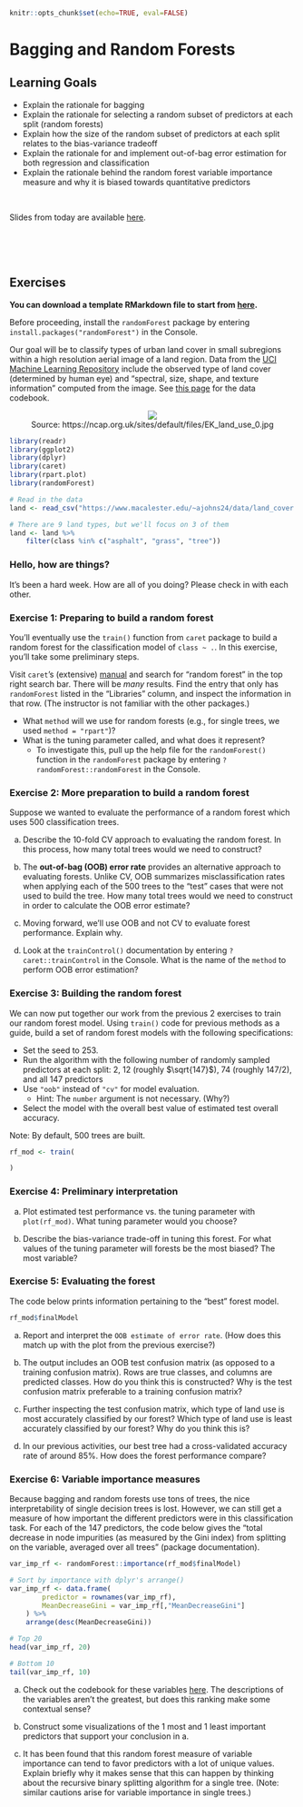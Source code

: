 ```r
knitr::opts_chunk$set(echo=TRUE, eval=FALSE)
```

# Bagging and Random Forests

## Learning Goals {-}

- Explain the rationale for bagging
- Explain the rationale for selecting a random subset of predictors at each split (random forests)
- Explain how the size of the random subset of predictors at each split relates to the bias-variance tradeoff
- Explain the rationale for and implement out-of-bag error estimation for both regression and classification
- Explain the rationale behind the random forest variable importance measure and why it is biased towards quantitative predictors

<br>

Slides from today are available [here](https://docs.google.com/presentation/d/1DdOWDYDt-fzJ1TIicFyWmdadGRGm_hMIxgAhLQ6fipk/edit?usp=sharing).



<br><br><br>



## Exercises {-}

**You can download a template RMarkdown file to start from [here](template_rmds/13-bagging-rf.Rmd).**

Before proceeding, install the `randomForest` package by entering `install.packages("randomForest")` in the Console.

Our goal will be to classify types of urban land cover in small subregions within a high resolution aerial image of a land region. Data from the [UCI Machine Learning Repository](https://archive.ics.uci.edu/ml/datasets/Urban+Land+Cover) include the observed type of land cover (determined by human eye) and "spectral, size, shape, and texture information" computed from the image. See [this page](https://archive.ics.uci.edu/ml/datasets/Urban+Land+Cover) for the data codebook.

<center>
    <img src="https://ncap.org.uk/sites/default/files/EK_land_use_0.jpg"><br>
    Source: https://ncap.org.uk/sites/default/files/EK_land_use_0.jpg
</center>

```r
library(readr)
library(ggplot2)
library(dplyr)
library(caret)
library(rpart.plot)
library(randomForest)

# Read in the data
land <- read_csv("https://www.macalester.edu/~ajohns24/data/land_cover.csv")

# There are 9 land types, but we'll focus on 3 of them
land <- land %>% 
    filter(class %in% c("asphalt", "grass", "tree"))
```

### Hello, how are things? {-}

It's been a hard week. How are all of you doing? Please check in with each other.



### Exercise 1: Preparing to build a random forest {-}

You'll eventually use the `train()` function from `caret` package to build a random forest for the classification model of `class ~ .`. In this exercise, you'll take some preliminary steps.

Visit `caret`'s (extensive) [manual](https://topepo.github.io/caret/available-models.html) and search for "random forest" in the top right search bar. There will be *many* results. Find the entry that only has `randomForest` listed in the "Libraries" column, and inspect the information in that row. (The instructor is not familiar with the other packages.)

- What `method` will we use for random forests (e.g., for single trees, we used `method = "rpart"`)?
- What is the tuning parameter called, and what does it represent?
    - To investigate this, pull up the help file for the `randomForest()` function in the `randomForest` package by entering `?randomForest::randomForest` in the Console.



### Exercise 2: More preparation to build a random forest {-}

Suppose we wanted to evaluate the performance of a random forest which uses 500 classification trees.

a. Describe the 10-fold CV approach to evaluating the random forest. In this process, how many total trees would we need to construct?

b. The **out-of-bag (OOB) error rate** provides an alternative approach to evaluating forests. Unlike CV, OOB summarizes misclassification rates when applying each of the 500 trees to the "test" cases that were not used to build the tree. How many total trees would we need to construct in order to calculate the OOB error estimate?

c. Moving forward, we'll use OOB and not CV to evaluate forest performance. Explain why.

d. Look at the `trainControl()` documentation by entering `?caret::trainControl` in the Console. What is the name of the `method` to perform OOB error estimation?



### Exercise 3: Building the random forest {-}

We can now put together our work from the previous 2 exercises to train our random forest model. Using `train()` code for previous methods as a guide, build a set of random forest models with the following specifications:

- Set the seed to 253.
- Run the algorithm with the following number of randomly sampled predictors at each split: 2, 12 (roughly $\sqrt{147}$), 74 (roughly 147/2), and all 147 predictors
- Use `"oob"` instead of `"cv"` for model evaluation.
    - Hint: The `number` argument is not necessary. (Why?)
- Select the model with the overall best value of estimated test overall accuracy.

Note: By default, 500 trees are built.

```r
rf_mod <- train(

)
```



### Exercise 4: Preliminary interpretation {-}

a. Plot estimated test performance vs. the tuning parameter with `plot(rf_mod)`. What tuning parameter would you choose?

b. Describe the bias-variance trade-off in tuning this forest. For what values of the tuning parameter will forests be the most biased? The most variable?



### Exercise 5: Evaluating the forest {-}

The code below prints information pertaining to the "best" forest model.

```r
rf_mod$finalModel
```

a. Report and interpret the `OOB estimate of error rate`. (How does this match up with the plot from the previous exercise?)

b. The output includes an OOB test confusion matrix (as opposed to a training confusion matrix). Rows are true classes, and columns are predicted classes. How do you think this is constructed? Why is the test confusion matrix preferable to a training confusion matrix?

c. Further inspecting the test confusion matrix, which type of land use is most accurately classified by our forest? Which type of land use is least accurately classified by our forest? Why do you think this is?

d. In our previous activities, our best tree had a cross-validated accuracy rate of around 85%. How does the forest performance compare?



### Exercise 6: Variable importance measures {-}

Because bagging and random forests use tons of trees, the nice interpretability of single decision trees is lost. However, we can still get a measure of how important the different predictors were in this classification task. For each of the 147 predictors, the code below gives the "total decrease in node impurities (as measured by the Gini index) from splitting on the variable, averaged over all trees" (package documentation).

```r
var_imp_rf <- randomForest::importance(rf_mod$finalModel)

# Sort by importance with dplyr's arrange()
var_imp_rf <- data.frame(
        predictor = rownames(var_imp_rf),
        MeanDecreaseGini = var_imp_rf[,"MeanDecreaseGini"]
    ) %>%
    arrange(desc(MeanDecreaseGini))

# Top 20
head(var_imp_rf, 20)

# Bottom 10
tail(var_imp_rf, 10)
```

a. Check out the codebook for these variables [here](https://archive.ics.uci.edu/ml/datasets/Urban+Land+Cover). The descriptions of the variables aren't the greatest, but does this ranking make some contextual sense?

b. Construct some visualizations of the 1 most and 1 least important predictors that support your conclusion in a.

c. It has been found that this random forest measure of variable importance can tend to favor predictors with a lot of unique values. Explain briefly why it makes sense that this can happen by thinking about the recursive binary splitting algorithm for a single tree. (Note: similar cautions arise for variable importance in single trees.)



